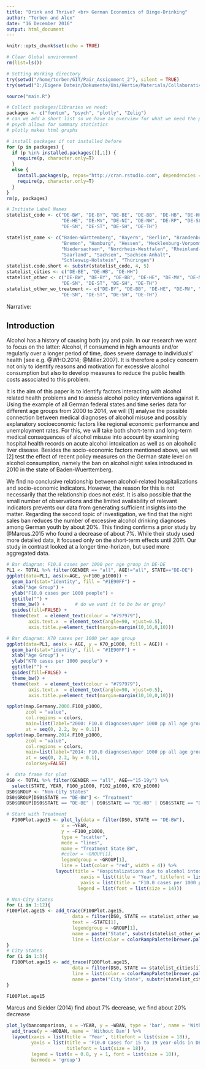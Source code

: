 ```yaml
---
title: "Drink and Thrive? <br> German Economics of Binge-Drinking"
author: "Torben and Alex"
date: "16 December 2016"
output: html_document
---
```


```r
knitr::opts_chunk$set(echo = TRUE)

# Clear Global environment
rm(list=ls())

# Setting Working directory
try(setwd("/home/torben/GIT/Pair_Assignment_2"), silent = TRUE)
try(setwd("D:/Eigene Datein/Dokumente/Uni/Hertie/Materials/Collaborative Social Science Data Analysis/CSSR_Project"), silent = TRUE)

source("main.R")

# Collect packages/libraries we need:
packages <- c("fontcm", "psych", "plotly", "Zelig")
# can we add a short list so we have an overview for what we need the packages?
# psych allows for summary statistics
# plotly makes html graphs

# install packages if not installed before
for (p in packages) {
  if (p %in% installed.packages()[,1]) {
    require(p, character.only=T)
  }
  else {
    install.packages(p, repos="http://cran.rstudio.com", dependencies = TRUE)
    require(p, character.only=T)
  }
}
rm(p, packages)

# Initiate Label Names
statelist_code <- c("DE-BW", "DE-BY", "DE-BE", "DE-BB", "DE-HB", "DE-HH", 
                    "DE-HE", "DE-MV", "DE-NI", "DE-NW", "DE-RP", "DE-SL",
                    "DE-SN", "DE-ST", "DE-SH", "DE-TH")

statelist_name <- c("Baden-Württemberg", "Bayern", "Berlin", "Brandenburg", 
                    "Bremen", "Hamburg", "Hessen", "Mecklenburg-Vorpommern", 
                    "Niedersachsen", "Nordrhein-Westfalen", "Rheinland-Pfalz", 
                    "Saarland", "Sachsen", "Sachsen-Anhalt", 
                    "Schleswig-Holstein", "Thüringen")
statelist.code.short <- substr(statelist_code, 4, 5)
statelist_cities <- c("DE-BE", "DE-HB", "DE-HH")
statelist_other <- c("DE-BW", "DE-BY", "DE-BB", "DE-HE", "DE-MV", "DE-NI", "DE-NW", "DE-RP", "DE-SL",
                    "DE-SN", "DE-ST", "DE-SH", "DE-TH")
statelist_other_wo_treatment <- c("DE-BY", "DE-BB", "DE-HE", "DE-MV", "DE-NI", "DE-NW", "DE-RP", "DE-SL",
                    "DE-SN", "DE-ST", "DE-SH", "DE-TH")
```

Narrative:




## Introduction

Alcohol has a history of causing both joy and pain. In our research we want to focus on the latter: Alcohol, if consumend in high amounts and/or regularly over a longer period of time, does severe damage to individuals' health [see e.g. @WHO.2014; @Miller.2007]. It is therefore a policy concern not only to identify reasons and motivation for excessive alcohol consumption but also to develop measures to reduce the public health costs associated to this problem.

It is the aim of this paper is to identify factors interacting with alcohol related health problems and to assess alcohol policy interventions against it. Using the example of all German federal states and time series data for different age groups from 2000 to 2014, we will [1] analyse the possible connection between medical diagnoses of alcohol misuse and possibly explanatory socioeconomic factors like regional economic performance and unemployment rates. For this, we will take both short-term and long-term medical consequences of alcohol misuse into account by examining hospital health records on acute alcohol intoxication as well as on alcoholic liver disease. Besides the socio-economic factors mentioned above, we will [2] test the effect of recent policy measures on the German state level on alcohol consumption, namely the ban on alcohol night sales introduced in 2010 in the state of Baden-Wuerttemberg.

We find no conclusive relationship between alcohol-related hospitalizations and socio-economic indicators. However, the reason for this is not necessarily that the relationship does not exist. It is also possible that the small number of observations and the limited availability of relevant indicators prevents our data from generating sufficient insights into the matter. 
Regarding the second topic of investigation, we find that the night sales ban reduces the number of excessive alcohol drinking diagnoses among German youth by about 20%. This finding confirms a prior study by @Marcus.2015 who found a decrease of about 7%. While their study used more detailed data, it focused only on the short-term effects until 2011. Our study in contrast looked at a longer time-horizon, but used more aggregated data.


```r
# Bar diagram: F10.0 cases per 1000 per age group in DE-DE
PL1 <- TOTAL %>% filter(GENDER == "all", AGE!="all", STATE=="DE-DE")
ggplot(data=PL1, aes(x=AGE, y=F100_p1000)) +
  geom_bar(stat="identity", fill = "#1E90FF") +
  xlab("Age Group") +
  ylab("F10.0 cases per 1000 people") +
  ggtitle("") +
  theme_bw() +           # do we want it to be bw or grey?
  guides(fill=FALSE) +
  theme(text  = element_text(colour = "#797979"),
        axis.text.x  = element_text(angle=90, vjust=0.5),
        axis.title.y=element_text(margin=margin(10,10,0,10)))
```


```r
# Bar diagram: K70 cases per 1000 per age group
ggplot(data=PL1, aes(x = AGE, y = K70_p1000, fill = AGE)) +
  geom_bar(stat="identity", fill = "#1E90FF") +
  xlab("Age Group") +
  ylab("K70 cases per 1000 people") +
  ggtitle("") +
  guides(fill=FALSE) +
  theme_bw() +
  theme(text  = element_text(colour = "#797979"),
        axis.text.x  = element_text(angle=90, vjust=0.5),
        axis.title.y=element_text(margin=margin(10,10,0,10)))
```

```r
spplot(map.Germany.2000.F100_p1000, 
       zcol = "value", 
       col.regions = colors,
       main=list(label="2000: F10.0 diagnoses\nper 1000 pp all age groups"),
       at = seq(0, 2.2, by = 0.1))
spplot(map.Germany.2014.F100_p1000, 
       zcol = "value", 
       col.regions = colors,
       main=list(label="2014: F10.0 diagnoses\nper 1000 pp all age groups"),
       at = seq(0, 2.2, by = 0.1),
       colorkey=FALSE)
```


```r
#  data frame for plot
DS0 <- TOTAL %>% filter(GENDER == "all", AGE=="15-19y") %>% 
  select(STATE, YEAR, F100_p1000, F102_p1000, K70_p1000)
DS0$GROUP <- "Non-City States"
DS0$GROUP[DS0$STATE == "DE-BW"] <- "Treatment"
DS0$GROUP[DS0$STATE == "DE-BE" | DS0$STATE == "DE-HB" | DS0$STATE == "DE-HH"] <- "City"

# Start with Treatment
  F100Plot.age15 <- plot_ly(data = filter(DS0, STATE == "DE-BW"),
                    x = ~YEAR,
                    y = ~F100_p1000,
                    type = "scatter",
                    mode = "lines",
                    name = "Treatment State BW",
                    #color = ~GROUP[1],
                    legendgroup = ~GROUP[1],
                    line = list(color = "red", width = 4)) %>%
                  layout(title = "Hospitalizations due to alcohol intoxination among 15-19 year olds",
                           xaxis = list(title = "Year", titlefont = list(size = 18)),
                           yaxis = list(title = "F10.0 cases per 1000 people", titlefont = list(size = 18)),
                          legend = list(font = list(size = 14)))

# Non-City States
for (i in 1:12){
F100Plot.age15 <- add_trace(F100Plot.age15, 
                        data = filter(DS0, STATE == statelist_other_wo_treatment[i]), 
                        text = ~STATE[1], 
                        legendgroup = ~GROUP[1], 
                        name = paste("State", substr(statelist_other_wo_treatment[i], 4, 5)),
                        line = list(color = colorRampPalette(brewer.pal(9, "Greys"))(16)[i+4], width = 2))
}
# City States
for (i in 1:3){
  F100Plot.age15 <- add_trace(F100Plot.age15, 
                        data = filter(DS0, STATE == statelist_cities[i]), 
                        line = list(color = colorRampPalette(brewer.pal(5, "Blues"))(5)[i+2], width = 2),
                        name = paste("City State", substr(statelist_cities[i], 4, 5)))
}
```

```r
F100Plot.age15
```

Marcus and Sielder (2014) find about 7% decrease, we find about 20% decrease

```r
plot_ly(bancomparison, x = ~YEAR, y = ~WBAN, type = 'bar', name = 'With Ban') %>%
  add_trace(y = ~WOBAN, name = 'Without Ban') %>%
  layout(xaxis = list(title = 'Year', titlefont = list(size = 18)), 
         yaxis = list(title = 'F10.0 Cases for 15 to 19 year-olds in DE-BW',
                      titlefont = list(size = 18)),
         legend = list(x = 0.8, y = 1, font = list(size = 18)),
         barmode = 'group')
```
